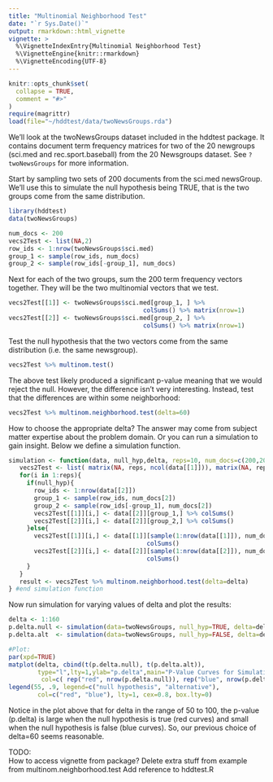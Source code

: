 ```yaml
---
title: "Multinomial Neighborhood Test"
date: "`r Sys.Date()`"
output: rmarkdown::html_vignette
vignette: >
  %\VignetteIndexEntry{Multinomial Neighborhood Test}
  %\VignetteEngine{knitr::rmarkdown}
  %\VignetteEncoding{UTF-8}
---
```


```r
knitr::opts_chunk$set(
  collapse = TRUE,
  comment = "#>"
)
require(magrittr)
load(file="~/hddtest/data/twoNewsGroups.rda")
```


We'll look at the twoNewsGroups dataset included in the hddtest package. It contains document term frequency matrices for two of the 20 newgroups (sci.med and rec.sport.baseball) from the 20 Newsgroups dataset. See `?twoNewsGroups` for more information.

Start by sampling two sets of 200 documents from the sci.med newsGroup. We'll use this to simulate the null hypothesis being TRUE, that is the two groups come from the same distribution. 

```r
library(hddtest)
data(twoNewsGroups)

num_docs <- 200
vecs2Test <- list(NA,2)
row_ids <- 1:nrow(twoNewsGroups$sci.med)
group_1 <- sample(row_ids, num_docs)
group_2 <- sample(row_ids[-group_1], num_docs)
```

Next for each of the two groups, sum the 200 term frequency vectors together. They will be the two multinomial vectors that we test.

```r
vecs2Test[[1]] <- twoNewsGroups$sci.med[group_1, ] %>%
                                     colSums() %>% matrix(nrow=1)
vecs2Test[[2]] <- twoNewsGroups$sci.med[group_2, ] %>%
                                     colSums() %>% matrix(nrow=1)

```


Test the null hypothesis that the two vectors come from the same distribution (i.e. the same newsgroup).

```r
vecs2Test %>% multinom.test()
```

The above test likely produced a significant p-value meaning that we would reject the null. However, the difference isn't very interesting. Instead, test that the differences are within some neighborhood:

```r
vecs2Test %>% multinom.neighborhood.test(delta=60)
```

How to choose the appropriate delta? The answer may come from subject matter expertise about the problem domain. Or you can run a simulation to gain insight. Below we define a simulation function. 

```r
simulation <- function(data, null_hyp,delta, reps=10, num_docs=c(200,200)){
   vecs2Test <- list( matrix(NA, reps, ncol(data[[1]])), matrix(NA, reps, ncol(data[[1]])) )
   for(i in 1:reps){
     if(null_hyp){
       row_ids <- 1:nrow(data[[2]])
       group_1 <- sample(row_ids, num_docs[2])
       group_2 <- sample(row_ids[-group_1], num_docs[2])
       vecs2Test[[1]][i,] <- data[[2]][group_1,] %>% colSums()
       vecs2Test[[2]][i,] <- data[[2]][group_2,] %>% colSums()
     }else{
       vecs2Test[[1]][i,] <- data[[1]][sample(1:nrow(data[[1]]), num_docs[1]),] %>%
                                      colSums()
       vecs2Test[[2]][i,] <- data[[2]][sample(1:nrow(data[[2]]), num_docs[2]),] %>%
                                      colSums()
     }
   }
   result <- vecs2Test %>% multinom.neighborhood.test(delta=delta)
} #end simulation function
```

Now run simulation for varying values of delta and plot the results:

```r
delta <- 1:160
p.delta.null <- simulation(data=twoNewsGroups, null_hyp=TRUE, delta=delta)$pvalue_delta
p.delta.alt  <- simulation(data=twoNewsGroups, null_hyp=FALSE, delta=delta)$pvalue_delta

#Plot:
par(xpd=TRUE)
matplot(delta, cbind(t(p.delta.null), t(p.delta.alt)),
        type="l",lty=1,ylab="p.delta",main="P-Value Curves for Simulation",
         col=c( rep("red", nrow(p.delta.null)), rep("blue", nrow(p.delta.alt))))
legend(55, .9, legend=c("null hypothesis", "alternative"),
        col=c("red", "blue"), lty=1, cex=0.8, box.lty=0)
```

Notice in the plot above that for delta in the range of 50 to 100, the p-value (p.delta) is large when the null hypothesis is true (red curves) and small when the null hypothesis is false (blue curves). So, our previous choice of delta=60 seems reasonable.

TODO:  
How to access vignette from package?
Delete extra stuff from example from multinom.neighborhood.test
Add reference to hddtest.R


